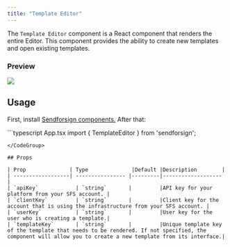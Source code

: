 ```yaml
---
title: "Template Editor"
---
```


The `Template Editor` component is a React component that renders the entire Editor. 
This component provides the ability to create new templates and open existing templates.

### Preview

<Frame caption="Template component">
  <img src="/sdk/img/template.png" />
</Frame>

## Usage

First, install [Sendforsign components.](/sdk/introsdk#installation)
After that:

<CodeGroup>
```typescript App.tsx
import { TemplateEditor } from 'sendforsign';

<TemplateEditor
  apiKey='YourApiKey'
  clientKey='YourClientKey'
/>
```
</CodeGroup>

## Props

| Prop              | Type              |Default |Description        |
| ------------------| ---------------- |---------|------------------- |
| `apiKey`            | `string`       |         |API key for your platform from your SFS account. |
| `clientKey`         | `string`       |         |Client key for the account that is using the infrastructure from your SFS account. |
| `userKey`           | `string`       |         |User key for the user who is creating a template.|
| `templateKey`       | `string`       |         |Unique template key of the template that needs to be rendered. If not specified, the component will allow you to create a new template from its interface.|


